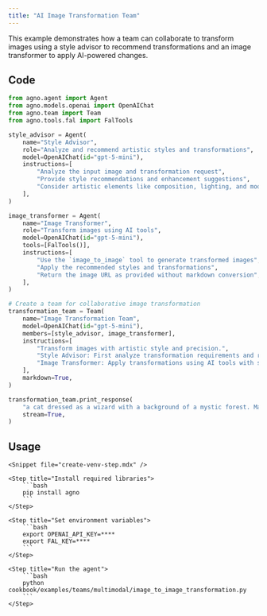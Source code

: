 ```yaml
---
title: "AI Image Transformation Team"
---
```


This example demonstrates how a team can collaborate to transform images using a style advisor to recommend transformations and an image transformer to apply AI-powered changes.

## Code

```python cookbook/examples/teams/multimodal/image_to_image_transformation.py
from agno.agent import Agent
from agno.models.openai import OpenAIChat
from agno.team import Team
from agno.tools.fal import FalTools

style_advisor = Agent(
    name="Style Advisor",
    role="Analyze and recommend artistic styles and transformations",
    model=OpenAIChat(id="gpt-5-mini"),
    instructions=[
        "Analyze the input image and transformation request",
        "Provide style recommendations and enhancement suggestions",
        "Consider artistic elements like composition, lighting, and mood",
    ],
)

image_transformer = Agent(
    name="Image Transformer",
    role="Transform images using AI tools",
    model=OpenAIChat(id="gpt-5-mini"),
    tools=[FalTools()],
    instructions=[
        "Use the `image_to_image` tool to generate transformed images",
        "Apply the recommended styles and transformations",
        "Return the image URL as provided without markdown conversion",
    ],
)

# Create a team for collaborative image transformation
transformation_team = Team(
    name="Image Transformation Team",
    model=OpenAIChat(id="gpt-5-mini"),
    members=[style_advisor, image_transformer],
    instructions=[
        "Transform images with artistic style and precision.",
        "Style Advisor: First analyze transformation requirements and recommend styles.",
        "Image Transformer: Apply transformations using AI tools with style guidance.",
    ],
    markdown=True,
)

transformation_team.print_response(
    "a cat dressed as a wizard with a background of a mystic forest. Make it look like 'https://fal.media/files/koala/Chls9L2ZnvuipUTEwlnJC.png'",
    stream=True,
)
```

## Usage

<Steps>

    <Snippet file="create-venv-step.mdx" />

    <Step title="Install required libraries">
        ```bash
        pip install agno
        ```
    </Step>

    <Step title="Set environment variables">
        ```bash
        export OPENAI_API_KEY=****
        export FAL_KEY=****
        ```
    </Step>

    <Step title="Run the agent">
        ```bash
        python cookbook/examples/teams/multimodal/image_to_image_transformation.py
        ```
    </Step>

</Steps>
